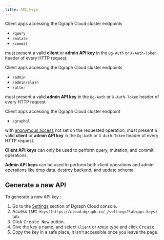 ```yaml
---
title: API keys
---
```


Client apps accessing the Dgraph Cloud cluster endpoints

- `/query`
- `/mutate`
- `/commit`

must present a valid **client** or **admin** **API key** in the `Dg-Auth` or
`X-Auth-Token` header of every HTTP request.

Client apps accessing the Dgraph Cloud cluster endpoints

- `/admin`
- `/admin/slash`
- `/alter`

must present a valid **admin API key** in the `Dg-Auth` or `X-Auth-Token` header
of every HTTP request.

Client apps accessing the Dgraph Cloud cluster endpoint

- `/graphql`

with [anonymous access](dgraph/graphql/security/anonymous-access) not set on the
requested operation, must present a valid **client** or **admin API key** in the
`Dg-Auth` or `X-Auth-Token` header of every HTTP request.

**Client API keys** can only be used to perform query, mutation, and commit
operations.

**Admin API keys** can be used to perform both client operations and admin
operations like drop data, destroy backend, and update schema.

## Generate a new API

To generate a new API key :

1. Go to the [Settings](https://cloud.dgraph.io/_/settings) section of Dgraph
   Cloud console.
2. Access `[API Keys](https://cloud.dgraph.io/_/settings?tab=api-keys)` tab.
3. Click <kbd>Create New</kbd> button.
4. Give the key a name, and select `Client` or `Admin` type and click
   <kbd>Create</kbd>
5. Copy the key in a safe place, it isn't accessible once you leave the page.
